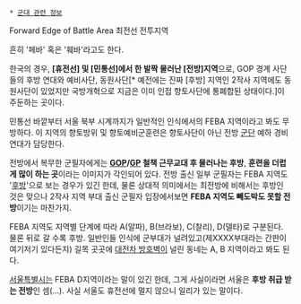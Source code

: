  * [[군대 관련 정보]]

Forward Edge of Battle Area
최전선 전투지역

흔히 '페바' 혹은 '훼바'라고도 한다.

한국의 경우, '''[휴전선] 및 [민통선]에서 한 발짝 물러난 [전방]지역'''으로, GOP 경계 사단들의 후방 연대와 예비사단, 동원사단[* 예전에는 진짜 [후방] 지역인 2작사 지역에도 동원사단이 있었지만 국방개혁으로 지금은 이미 인접 향토사단에 통폐합된 상태이다.]이 주둔하는 곳이다.

민통선 바깥부터 서울 북부 시계까지가 일반적인 인식에서의 FEBA 지역이라고 봐도 무방하다. 이 지역의 향토방위 및 향토예비군훈련은 향토사단이 아닌 전방 [[군단]] 예하 경비연대가 담당한다.

전방에서 복무한 군필자에게는 '''[[GOP]]/[[GP]] 철책 근무교대 후 물러나는 후방''', '''훈련을 더럽게 많이 하는 곳'''이라는 이미지가 각인되어 있다. 전방 출신 일부 군필자는 FEBA 지역도 '[[후방]]'으로 보는 경우가 있긴 한데, 물론 상대적 의미에서는 최전방에 비해서는 후방인 것은 맞으나 2작사 지역 부대 출신 군필자 입장에서보면 '''FEBA 지역도 빼도박도 못할 전방'''이기는 마찬가지.

FEBA 지역도 지역별 단계에 따라 A(알파), B(브라보), C(찰리), D(델타)로 구분된다. 물론 뒤로 갈 수록 후방. 일반인들 인식에 군부대가 널려있고(제XXXX부대라는 간판이 여기저기 있다든지) 길목 곳곳에 [[대전차 방호벽]]이 널린 동네는 A, B 지역이라고 봐도 된다.

[[서울특별시]]는 FEBA D지역이라는 말이 있긴 한데, 그게 사실이라면 서울은 '''후방 취급 받는 전방'''인 셈(...). 사실 서울도 휴전선에 멀지 않으니 일리가 있는 말이다.
